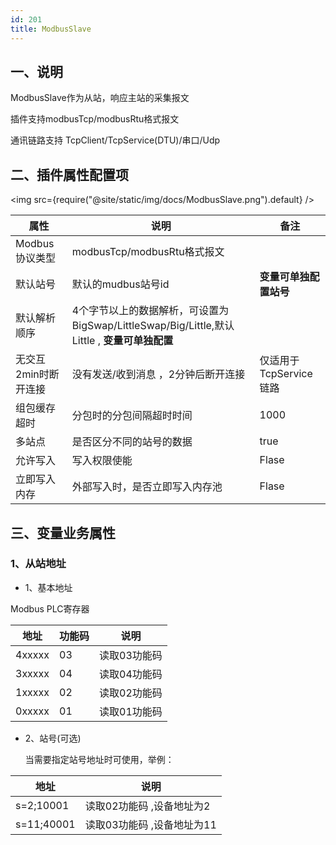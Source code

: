 ```yaml
---
id: 201
title: ModbusSlave
---
```





## 一、说明

ModbusSlave作为从站，响应主站的采集报文

插件支持modbusTcp/modbusRtu格式报文

通讯链路支持 TcpClient/TcpService(DTU)/串口/Udp

## 二、插件属性配置项

<img src={require("@site/static/img/docs/ModbusSlave.png").default} />

| 属性           |  说明                    | 备注|
| ---------------| --------------------------| ---|
| Modbus协议类型         | modbusTcp/modbusRtu格式报文           | |
| 默认站号         | 默认的mudbus站号id            | **变量可单独配置站号**   |
| 默认解析顺序         | 4个字节以上的数据解析，可设置为BigSwap/LittleSwap/Big/Little,默认Little , **变量可单独配置**| |
| 无交互2min时断开连接         |  没有发送/收到消息 ，2分钟后断开连接             | 仅适用于TcpService链路|
| 组包缓存超时         | 分包时的分包间隔超时时间              | 1000 |
| 多站点         | 是否区分不同的站号的数据              | true|
| 允许写入         | 写入权限使能              | Flase |
| 立即写入内存         | 外部写入时，是否立即写入内存池              | Flase |

## 三、变量业务属性

### 1、从站地址

- 1、基本地址

Modbus PLC寄存器

| 地址           | 功能码         |  说明                    |
| ---------------| --------------|--------------------------|
| 4xxxxx         | 03            | 读取03功能码              |
| 3xxxxx         | 04            | 读取04功能码              |
| 1xxxxx         | 02            | 读取02功能码              |
| 0xxxxx         | 01            | 读取01功能码              |

- 2、站号(可选)

  当需要指定站号地址时可使用，举例：

| 地址           |   说明                    |
| ---------------| --------------------------|
| s=2;10001         |  读取02功能码 ,设备地址为2      |
| s=11;40001         |  读取03功能码 ,设备地址为11        |

